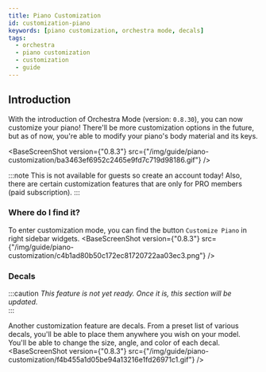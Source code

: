 ```yaml
---
title: Piano Customization
id: customization-piano
keywords: [piano customization, orchestra mode, decals]
tags:
  - orchestra
  - piano customization
  - customization
  - guide
---
```



## Introduction

With the introduction of Orchestra Mode (version: `0.8.30`), you can now customize your piano!
There'll be more customization options in the future, but as of now, you're able to modify
your piano's body material and its keys.

<BaseScreenShot version={"0.8.3"} src={"/img/guide/piano-customization/ba3463ef6952c2465e9fd7c719d98186.gif"} />

:::note
This is not available for guests so create an account today!
Also, there are certain customization features that are only for PRO members (paid subscription).
:::

### Where do I find it?
To enter customization mode, you can find the button `Customize Piano` in right sidebar widgets.
<BaseScreenShot version={"0.8.3"} src={"/img/guide/piano-customization/c4b1ad80b50c172ec81720722aa03ec3.png"} />

### Decals

:::caution
_This feature is not yet ready. Once it is, this section will be updated._<br/>
:::

Another customization feature are decals. From a preset list of various decals, you'll be able to place
them anywhere you wish on your model. You'll be able to change the size, angle, and color of each decal.
<BaseScreenShot version={"0.8.3"} src={"/img/guide/piano-customization/f4b455a1d05be94a13216e1fd26971c1.gif"} />
